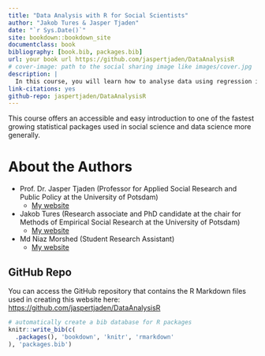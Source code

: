 ```yaml
---
title: "Data Analysis with R for Social Scientists"
author: "Jakob Tures & Jasper Tjaden"
date: "`r Sys.Date()`"
site: bookdown::bookdown_site
documentclass: book
bibliography: [book.bib, packages.bib]
url: your book url https://github.com/jaspertjaden/DataAnalysisR
# cover-image: path to the social sharing image like images/cover.jpg
description: |
  In this course, you will learn how to analyse data using regression in R.
link-citations: yes
github-repo: jaspertjaden/DataAnalysisR
---
```


This course offers an accessible and easy introduction to one of the fastest growing statistical packages used in social science and data science more generally.

# About the Authors  {.unnumbered}

::: preface
-   Prof. Dr. Jasper Tjaden (Professor for Applied Social Research and Public Policy at the University of Potsdam)
    -   [My website](https://jaspertjaden.com)
-   Jakob Tures (Research associate and PhD candidate at the chair for Methods of Empirical Social Research at the University of Potsdam)
    -   [My website](https://www.uni-potsdam.de/de/soziologie-methoden/team/jakob-tures)
-   Md Niaz Morshed (Student Research Assistant)
    -   [My website](https://n1az.github.io/)
:::

## GitHub Repo  {.unnumbered}

You can access the GitHub repository that contains the R Markdown files used in creating this website here: <https://github.com/jaspertjaden/DataAnalysisR>

<!-- ::: {.appendix} -->

<!-- **Overview over the Course :** -->

<!-- - **[Week 1: Introduction to Seminar](#intro-sem)** -->

<!-- - **[Week 2: Exploratory Data Analysis-I](#eda-1)** -->

<!-- - **[Week 3: Exploratory Data Analysis-II](#eda-2)** -->

<!-- - **[Week 4: DAGs](#dags-1)** -->

<!-- - **[Week 5: Linear Regression Theory I: Simple Linear Regression](#lin-t-1)** -->

<!-- - **[Week 6: Linear Regression Theory II: Multiple Linear Regression](#lin-t-2)** -->

<!-- - **[Week 7: Linear Regression Theory III: Diagnostics](#lin-t-3)** -->

<!-- - **[Week 8: Linear Regression - Application](#lin-a)** -->

<!-- - **[Week 9: Logistic Regression - Exercises](#lin-e)** -->

<!-- - **[Week 10: Mediation](#med)** -->

<!-- - **[Week 11: Prediction - Theory](#pm-t)** -->

<!-- - **[Week 12: Prediction - Application](#pm-a)** -->

<!-- - **[Week 13: Logistic Regression](#log-est)** -->

<!-- - **[Week 14: Course Paper - Discussion - Outlook](#out-look)** -->

<!-- ::: -->

```r
# automatically create a bib database for R packages
knitr::write_bib(c(
  .packages(), 'bookdown', 'knitr', 'rmarkdown'
), 'packages.bib')
```
